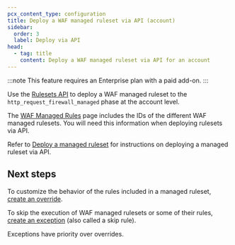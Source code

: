 ```yaml
---
pcx_content_type: configuration
title: Deploy a WAF managed ruleset via API (account)
sidebar:
  order: 3
  label: Deploy via API
head:
  - tag: title
    content: Deploy a WAF managed ruleset via API for an account
---
```


:::note
This feature requires an Enterprise plan with a paid add-on.
:::

Use the [Rulesets API](/ruleset-engine/rulesets-api/) to deploy a WAF managed ruleset to the `http_request_firewall_managed` phase at the account level.

The [WAF Managed Rules](/waf/managed-rules/#managed-rulesets) page includes the IDs of the different WAF managed rulesets. You will need this information when deploying rulesets via API.

Refer to [Deploy a managed ruleset](/ruleset-engine/managed-rulesets/deploy-managed-ruleset/) for instructions on deploying a managed ruleset via API.

## Next steps

To customize the behavior of the rules included in a managed ruleset, [create an override](/ruleset-engine/managed-rulesets/override-managed-ruleset/).

To skip the execution of WAF managed rulesets or some of their rules, [create an exception](/waf/managed-rules/waf-exceptions/define-api/) (also called a skip rule).

Exceptions have priority over overrides.

